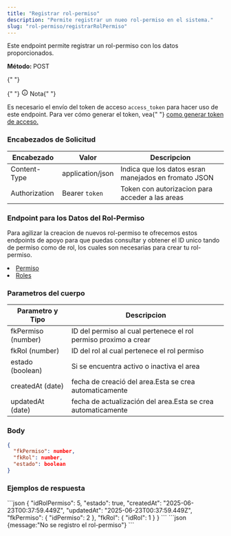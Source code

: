 ```yaml
---
title: "Registrar rol-permiso"
description: "Permite registrar un nueo rol-permiso en el sistema."
slug: "rol-permiso/registrarRolPermiso"
---
```



Este endpoint permite registrar un rol-permiso con los datos proporcionados.

<p>
  <strong>Método: </strong>
  <span class="sl-badge caution small astro-avdet4wd">POST</span>
</p>

<Tabs>
  <TabItem label="Endpoint">
    <ApiEndpoint url={`${API_BASE_URL}/rol-permisos`} />
  </TabItem>
</Tabs>

<aside aria-label="Nota" class="starlight-aside starlight-aside--note">
  {" "}
  <p class="starlight-aside__title" aria-hidden="true">
    {" "}
    <svg
      aria-hidden="true"
      class="starlight-aside__icon astro-c6vsoqas"
      width="16"
      height="16"
      viewBox="0 0 24 24"
      fill="currentColor"
      style="--sl-icon-size: 1em;"
    >
      <path d="M12 11a1 1 0 0 0-1 1v4a1 1 0 0 0 2 0v-4a1 1 0 0 0-1-1Zm.38-3.92a1 1 0 0 0-.76 0 1 1 0 0 0-.33.21 1.15 1.15 0 0 0-.21.33 1 1 0 0 0 .21 1.09c.097.088.209.16.33.21A1 1 0 0 0 13 8a1.05 1.05 0 0 0-.29-.71 1 1 0 0 0-.33-.21ZM12 2a10 10 0 1 0 0 20 10 10 0 0 0 0-20Zm0 18a8 8 0 1 1 0-16.001A8 8 0 0 1 12 20Z"></path>
    </svg>
    Nota{" "}
  </p>
  Es necesario el envío del token de acceso <code>access_token</code> para hacer
  uso de este endpoint. Para ver cómo generar el token, vea{" "}
  <a href="/usuarios/login">como generar token de acceso.</a>
</aside>

<h3>Encabezados de Solicitud</h3>

| Encabezado    | Valor            | Descripcion                                          |
| ------------- | ---------------- | ---------------------------------------------------- |
| Content-Type  | application/json | Indica que los datos esran manejados en fromato JSON |
| Authorization | Bearer `token`   | Token con autorizacion para acceder a las areas      |

<h3>Endpoint para los Datos del Rol-Permiso</h3>

Para agilizar la creacion de nuevos rol-permiso te ofrecemos estos endpoints de apoyo para que puedas consultar y obtener el ID unico tando de permiso como de rol, los cuales son necesarias para crear tu rol-permiso.

<li>
  <a href="/permisos/listarPermisos">Permiso</a>
</li>
<li>
  <a href="/roles/listarRoles">Roles</a>
</li>

<h3>Parametros del cuerpo</h3>

| Parametro y Tipo   | Descripcion                                                     |
| ------------------ | --------------------------------------------------------------- |
| fkPermiso (number) | ID del permiso al cual pertenece el rol permiso proximo a crear |
| fkRol (number)     | ID del rol al cual pertenece el rol permiso                     |
| estado (boolean)   | Si se encuentra activo o inactiva el area                       |
| createdAt (date)   | fecha de creació del area.Esta se crea automaticamente          |
| updatedAt (date)   | fecha de actualización del area.Esta se crea automaticamente    |

### Body

```json
{
  "fkPermiso": number,
  "fkRol": number,
  "estado": boolean
}
```

<h3>Ejemplos de respuesta</h3>

<Tabs>
  <TabItem label="Status 201">
  ```json
{
    "idRolPermiso": 5,
    "estado": true,
    "createdAt": "2025-06-23T00:37:59.449Z",
    "updatedAt": "2025-06-23T00:37:59.449Z",
    "fkPermiso": {
        "idPermiso": 2
    },
    "fkRol": {
        "idRol": 1
    }
}
```
  </TabItem>

  <TabItem label="Status 400">
  ```json
  {message:"No se registro el rol-permiso"}
  ```
  </TabItem>
</Tabs>
